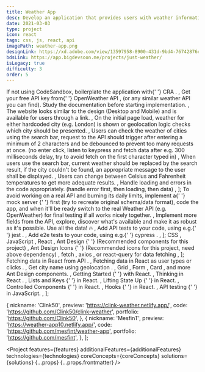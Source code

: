 ```yaml
---
title: Weather App
desc: Develop an application that provides users with weather information.
date: 2021-03-03
type: project
icon: react
tags: css, js, react, api
imagePath: weather-app.png
designLink: https://xd.adobe.com/view/13597958-8900-431d-9bd4-76742876eb9d-460a/
bdsLink: https://app.bigdevsoon.me/projects/just-weather/
isLegacy: true
difficulty: 3
order: 5
---
```




  <Text size="small">
    If not using CodeSandbox, boilerplate the application with{' '}
    <Link
      size="small"
      href="https://reactjs.org/docs/create-a-new-react-app.html"
    >
      CRA
    </Link>
    .
  </Text>,
  <Text size="small">
    Get your free API key from{' '}
    <Link size="small" href="https://openweathermap.org/appid">
      OpenWeather API
    </Link>
    , (or any similar weather API you can find). Study the <Link
      href="https://openweathermap.org/api"
      size="small"
    >
      documentation
    </Link> before starting implementation.
  </Text>,
  <Text size="small">
    The website looks similar to the design (Desktop and Mobile) and is
    available for users through a link.
  </Text>,
  <Text size="small">
    On the initial page load, weather for either hardcoded city (e.g. London) is
    shown or geolocation logic checks which city should be presented.
  </Text>,
  <Text size="small">
    Users can check the weather of cities using the search bar, request to the
    API should trigger after entering a minimum of 2 characters and be debounced
    to prevent too many requests at once. (no enter click, listen to keypress
    and fetch data after e.g. 300 milliseconds delay, try to avoid fetch on the
    first character typed in)
  </Text>,
  <Text size="small">
    When users use the search bar, current weather should be replaced by the
    search result, if the city couldn't be found, an appropriate message to the
    user shall be displayed.
  </Text>,
  <Text size="small">
    Users can change between Celsius and Fahrenheit temperatures to get more
    adequate results.
  </Text>,
  <Text size="small">
    Handle loading and errors in the code appropriately. (handle error first,
    then loading, then data)
  </Text>,
];

  <Text size="small">
    To avoid working on a real API and burning its daily limits, implement a{' '}
    <Link href="https://github.com/typicode/json-server" size="small">
      mock server
    </Link>{' '}
    first (try to recreate original schema/data format), code the app, and when
    it'll be ready switch to the real Weather API (e.g. OpenWeather) for final
    testing if all works nicely together.
  </Text>,
  <Text size="small">
    Implement more fields from the API, explore, discover what's available and
    make it as robust as it's possible. Use all the data! 🔥
  </Text>,
  <Text size="small">
    Add API tests to your code, using e.g.{' '}
    <Link size="small" href="https://jestjs.io/">
      jest
    </Link>
    .
  </Text>,
  <Text size="small">
    Add e2e tests to your code, using e.g.{' '}
    <Link size="small" href="https://www.cypress.io/">
      cypress
    </Link>
    .
  </Text>,
];

  <Text size="small">
    <Link size="small" href="https://www.w3schools.com/css/">
      CSS
    </Link>
  </Text>,
  <Text size="small">
    <Link size="small" href="https://javascript.info/">
      JavaScript
    </Link>
  </Text>,
  <Text size="small">
    <Link size="small" href="https://reactjs.org/">
      React
    </Link>
  </Text>,
  <Text size="small">
    <Link size="small" href="https://ant.design/">
      Ant Design
    </Link>{' '}
    (Recommended components for this project)
  </Text>,
  <Text size="small">
    <Link size="small" href="https://ant.design/components/icon/">
      Ant Design Icons
    </Link>{' '}
    (Recommended icons for this project, need above dependency)
  </Text>,
  <Text size="small">
    <Link
      size="small"
      href="https://developer.mozilla.org/en-US/docs/Web/API/Fetch_API/Using_Fetch"
    >
      fetch
    </Link>
    , <Link size="small" href="https://github.com/axios/axios">
      axios
    </Link>, or <Link
      size="small"
      href="https://github.com/tannerlinsley/react-query"
    >
      react-query
    </Link> for data fetching
  </Text>,
];

  <Text size="small">
    <GatsbyLink to="/blog/how-to-fetch-data-in-react-using-pokeapi/">
      Fetching data in React from API
    </GatsbyLink>
    .
  </Text>,
  <Text size="small">
    <GatsbyLink to="/blog/fetch-data-in-react-as-user-types-or-clicks/">
      Fetching data in React as user types or clicks
    </GatsbyLink>
    .
  </Text>,
  <Text size="small">
    <Link
      size="small"
      href="https://stackoverflow.com/questions/6797569/get-city-name-using-geolocation"
    >
      Get city name using geolocation
    </Link>
    .
  </Text>,
  <Text size="small">
    <Link size="small" href="https://ant.design/components/grid/#header">
      Grid
    </Link>
    , <Link size="small" href="https://ant.design/components/form/#header">
      Form
    </Link>, <Link
      size="small"
      href="https://ant.design/components/card/#header"
    >
      Card
    </Link>, and more Ant Design components.
  </Text>,
  <Text size="small">
    <Link size="small" href="https://reactjs.org/docs/getting-started.html">
      Getting Started
    </Link>{' '}
    with React.
  </Text>,
  <Text size="small">
    <Link size="small" href="https://reactjs.org/docs/thinking-in-react.html">
      Thinking in React
    </Link>
    .
  </Text>,
  <Text size="small">
    <Link size="small" href="https://reactjs.org/docs/lists-and-keys.html">
      Lists and Keys
    </Link>{' '}
    in React.
  </Text>,
  <Text size="small">
    <Link size="small" href="https://reactjs.org/docs/lifting-state-up.html">
      Lifting State Up
    </Link>{' '}
    in React.
  </Text>,
  <Text size="small">
    <Link
      size="small"
      href="https://reactjs.org/docs/forms.html#controlled-components"
    >
      Controlled Components
    </Link>{' '}
    in React.
  </Text>,
  <Text size="small">
    <Link size="small" href="https://reactjs.org/docs/hooks-intro.html">
      Hooks
    </Link>{' '}
    in React.
  </Text>,
  <Text size="small">
    <Link
      size="small"
      href="https://hackernoon.com/api-testing-with-jest-d1ab74005c0a"
    >
      API testing
    </Link>{' '}
    in JavaScript.
  </Text>,
];

  {
    nickname: 'Clink50',
    preview: 'https://clink-weather.netlify.app/',
    code: 'https://github.com/Clink50/clink-weather',
    portfolio: 'https://github.com/Clink50',
  },
  {
    nickname: 'MesfinT',
    preview: 'https://weather-app10.netlify.app/',
    code: 'https://github.com/mesfint/weather-app',
    portfolio: 'https://github.com/mesfint',
  },
];

<Project
  features={features}
  additionalFeatures={additionalFeatures}
  technologies={technologies}
  coreConcepts={coreConcepts}
  solutions={solutions}
  {...props}
  {...props.frontmatter}
/>
